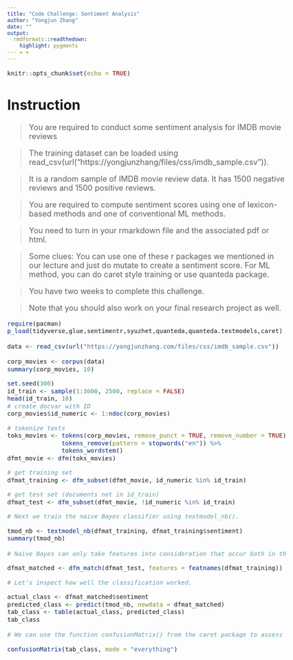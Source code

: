 ```yaml
---
title: "Code Challenge: Sentiment Analysis"
author: "Yongjun Zhang"
date: ""
output:
  rmdformats::readthedown:
    highlight: pygments
--- = =
---
```


```{=html}
<style type="text/css">
p{ /* Normal  */
   font-size: 18px;
}
body{ /* Normal  */
   font-size: 18px;
}
td {  /* Table  */
   font-size: 14px;
}
h1 { /* Header 1 */
 font-size: 32px;
}
h2 { /* Header 2 */
 font-size: 26px;
}
h3 { /* Header 3 */
 font-size: 22px;
}
code.r{ /* Code block */
  font-size: 14px;
}
pre { /* Code block */
  font-size: 14px
}
</style>
```

```r
knitr::opts_chunk$set(echo = TRUE)
```

# Instruction

> You are required to conduct some sentiment analysis for IMDB movie reviews

> The training dataset can be loaded using read_csv(url("https://yongjunzhang/files/css/imdb_sample.csv")). 

> It is a random sample of IMDB movie review data. It has 1500 negative reviews and 1500 positive reviews.

> You are required to compute sentiment scores using one of lexicon-based methods and one of conventional ML methods.

> You need to turn in your rmarkdown file and the associated pdf or html.

> Some clues: You can use one of these r packages we mentioned in our lecture and just do mutate to create a sentiment score. For ML method, you can do caret style training or use quanteda package.

> You have two weeks to complete this challenge.

> Note that you should also work on your final research project as well.



```r
require(pacman)
p_load(tidyverse,glue,sentimentr,syuzhet,quanteda,quanteda.textmodels,caret)
```

```r
data <- read_csv(url("https://yongjunzhang.com/files/css/imdb_sample.csv"))
```

```r

corp_movies <- corpus(data)
summary(corp_movies, 10)

set.seed(300)
id_train <- sample(1:3000, 2500, replace = FALSE)
head(id_train, 10)
# create docvar with ID
corp_movies$id_numeric <- 1:ndoc(corp_movies)

# tokenize texts
toks_movies <- tokens(corp_movies, remove_punct = TRUE, remove_number = TRUE) %>% 
               tokens_remove(pattern = stopwords("en")) %>% 
               tokens_wordstem()
dfmt_movie <- dfm(toks_movies)

# get training set
dfmat_training <- dfm_subset(dfmt_movie, id_numeric %in% id_train)

# get test set (documents not in id_train)
dfmat_test <- dfm_subset(dfmt_movie, !id_numeric %in% id_train)

# Next we train the naive Bayes classifier using textmodel_nb().

tmod_nb <- textmodel_nb(dfmat_training, dfmat_training$sentiment)
summary(tmod_nb)
```

```r
# Naive Bayes can only take features into consideration that occur both in the training set and the test set, but we can make the features identical using dfm_match()

dfmat_matched <- dfm_match(dfmat_test, features = featnames(dfmat_training))

# Let’s inspect how well the classification worked.

actual_class <- dfmat_matched$sentiment
predicted_class <- predict(tmod_nb, newdata = dfmat_matched)
tab_class <- table(actual_class, predicted_class)
tab_class
```

```r
# We can use the function confusionMatrix() from the caret package to assess the performance of the classification.

confusionMatrix(tab_class, mode = "everything")
```


